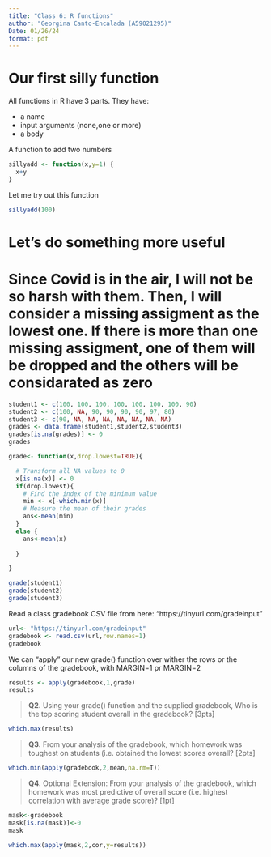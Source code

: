 ```yaml
---
title: "Class 6: R functions"
author: "Georgina Canto-Encalada (A59021295)"
Date: 01/26/24
format: pdf
---
```


# Our first silly function

All functions in R have 3 parts. They have:

- a name
- input arguments (none,one or more)
- a body

A function to add two numbers

```r
sillyadd <- function(x,y=1) {
  x+y
}
```

Let me try out this function

```r

sillyadd(100)

```

# Let's do something more useful

# Since Covid is in the air, I will not be so harsh with them. Then, I will consider a missing assigment as the lowest one. If there is more than one missing assigment, one of them will be dropped and the others will be considarated as zero
```r
student1 <- c(100, 100, 100, 100, 100, 100, 100, 90)
student2 <- c(100, NA, 90, 90, 90, 90, 97, 80)
student3 <- c(90, NA, NA, NA, NA, NA, NA, NA)
grades <- data.frame(student1,student2,student3)
grades[is.na(grades)] <- 0
grades
```



```r
grade<- function(x,drop.lowest=TRUE){

  # Transform all NA values to 0
  x[is.na(x)] <- 0
  if(drop.lowest){
    # Find the index of the minimum value
    min <- x[-which.min(x)]
    # Measure the mean of their grades
    ans<-mean(min)
  }
  else {
    ans<-mean(x)
    
  }

}
```

```r
grade(student1)
grade(student2)
grade(student3)
```
Read a class gradebook CSV file from here: “https://tinyurl.com/gradeinput” 

```r
url<- "https://tinyurl.com/gradeinput"
gradebook <- read.csv(url,row.names=1)
gradebook

```

We can "apply" our new grade() function over wither the rows or the columns of the gradebook, with MARGIN=1 pr MARGIN=2
```r
results <- apply(gradebook,1,grade)
results
```

> **Q2.** Using your grade() function and the supplied gradebook, Who is the top scoring student overall in the gradebook? [3pts]

```r
which.max(results)
```

>**Q3.** From your analysis of the gradebook, which homework was toughest on students (i.e. obtained the lowest scores overall? [2pts]

```r
which.min(apply(gradebook,2,mean,na.rm=T))

```

>**Q4.** Optional Extension: From your analysis of the gradebook, which homework was most
predictive of overall score (i.e. highest correlation with average grade score)? [1pt]

```r
mask<-gradebook
mask[is.na(mask)]<-0
mask

which.max(apply(mask,2,cor,y=results))


```

